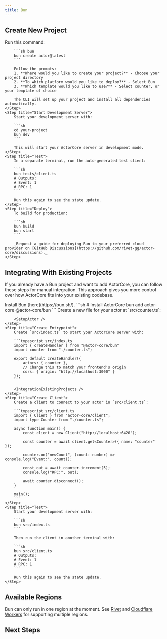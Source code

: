 ```yaml
---
title: Bun
---
```



<MvpWarning />

## Create New Project

<Steps>
	<Step title="Create Project with CLI">
		Run this command:

		```sh bun
		bun create actor@latest
		```

		Follow the prompts:
		1. **Where would you like to create your project?** - Choose your project directory
		2. **To which platform would you like to deploy?** - Select Bun
		3. **Which template would you like to use?** - Select counter, or your template of choice

		The CLI will set up your project and install all dependencies automatically.
	</Step>
	<Step title="Start Development Server">
		Start your development server with:

		```sh
		cd your-project
		bun dev
		```

		This will start your ActorCore server in development mode.
	</Step>
	<Step title="Test">
		In a separate terminal, run the auto-generated test client:

		```sh
		bun tests/client.ts
		# Outputs:
		# Event: 1
		# RPC: 1
		```

		Run this again to see the state update.
	</Step>
	<Step title="Deploy">
		To build for production:

		```sh
		bun build
		bun start
		```

		_Request a guide for deploying Bun to your preferred cloud provider on [GitHub Discussions](https://github.com/rivet-gg/actor-core/discussions)._
	</Step>
</Steps>

## Integrating With Existing Projects

If you already have a Bun project and want to add ActorCore, you can follow these steps for manual integration. This approach gives you more control over how ActorCore fits into your existing codebase.

<Steps>
	<Step title="Install Bun">
		Install Bun [here](https://bun.sh/).
	</Step>
	<Step title="Install Packages">
        ```sh
        # Install ActorCore
        bun add actor-core @actor-core/bun
        ```
    </Step>
    <Step title="Create Actor">
    	Create a new file for your actor at `src/counter.ts`:

		<SetupActor />
    </Step>
    <Step title="Create Entrypoint">
    	Create `src/index.ts` to start your ActorCore server with:

    	```typescript src/index.ts
		import { createHandler } from "@actor-core/bun"
		import counter from "./counter.ts";

		export default createHandler({
			actors: { counter },
			// Change this to match your frontend's origin
			cors: { origin: "http://localhost:3000" }
		});
    	```

		<IntegrationExistingProjects />
    </Step>
    <Step title="Create Client">
		Create a client to connect to your actor in `src/client.ts`:

		```typescript src/client.ts
		import { Client } from "actor-core/client";
		import type Counter from "./counter.ts";

		async function main() {
			const client = new Client("http://localhost:6420");

			const counter = await client.get<Counter>({ name: "counter" });

			counter.on("newCount", (count: number) => console.log("Event:", count));

			const out = await counter.increment(5);
			console.log("RPC:", out);

			await counter.disconnect();
		}

		main();
		```
	</Step>
    <Step title="Test">
		Start your development server with:

		```sh
		bun src/index.ts
		```

		Then run the client in another terminal with:

		```sh
		bun src/client.ts
		# Outputs:
		# Event: 1
		# RPC: 1
		```

		Run this again to see the state update.
    </Step>
</Steps>

## Available Regions

Bun can only run in one region at the moment. See [Rivet](/platforms/rivet) and [Cloudflare Workers](/platforms/cloudflare-workers) for supporting multiple regions.

## Next Steps

<SetupNextSteps />
